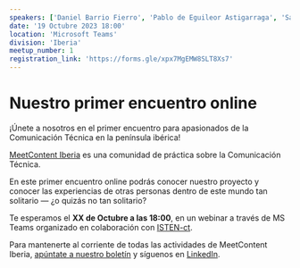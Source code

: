 ```yaml
---
speakers: ['Daniel Barrio Fierro', 'Pablo de Eguileor Astigarraga', 'Sara Sánchez Ortiz']
date: '19 Octubre 2023 18:00'
location: 'Microsoft Teams'
division: 'Iberia'
meetup_number: 1
registration_link: 'https://forms.gle/xpx7MgEMW8SLT8Xs7'
---
```


# Nuestro primer encuentro online

¡Únete a nosotros en el primer encuentro para apasionados de la Comunicación Técnica en la península ibérica! 

[MeetContent Iberia](https://meetcontent.github.io/blog/iberia-hola-mundo) es una comunidad de práctica sobre la Comunicación Técnica.

En este primer encuentro online podrás conocer nuestro proyecto y conocer las experiencias de otras personas dentro de este mundo tan solitario — ¿o quizás no tan solitario?

Te esperamos el **XX de Octubre a las 18:00**, en un webinar a través de MS Teams organizado en colaboración con [ISTEN-ct](https://isten-ct.com/).

Para mantenerte al corriente de todas las actividades de MeetContent Iberia, [apúntate a nuestro boletín](https://meetcontent.github.io/iberia#newsletter-title) y síguenos en [LinkedIn](https://www.linkedin.com/company/100016156/).
